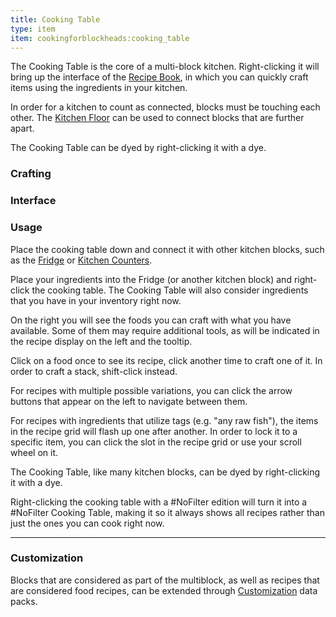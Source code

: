 ```yaml
---
title: Cooking Table
type: item
item: cookingforblockheads:cooking_table
---
```


The Cooking Table is the core of a multi-block kitchen. Right-clicking it will bring up the interface of the [Recipe Book](../recipe_book), in which you can quickly craft items using the ingredients in your kitchen.

In order for a kitchen to count as connected, blocks must be touching each other. The [Kitchen Floor](../kitchen_floor) can be used to connect blocks that are further apart.

The Cooking Table can be dyed by right-clicking it with a dye.

### Crafting

<RecipeContainer>
    <CraftingRecipe recipe="cookingforblockheads:cooking_table"/>
    <CraftingRecipe recipe="cookingforblockheads:dye_white_cooking_table"/>
    <CraftingRecipe recipe="cookingforblockheads:dye_black_cooking_table" />
    <CraftingRecipe recipe="cookingforblockheads:dye_blue_cooking_table" />
    <CraftingRecipe recipe="cookingforblockheads:dye_brown_cooking_table" />
    <CraftingRecipe recipe="cookingforblockheads:dye_cyan_cooking_table" />
    <CraftingRecipe recipe="cookingforblockheads:dye_gray_cooking_table" />
    <CraftingRecipe recipe="cookingforblockheads:dye_green_cooking_table" />
    <CraftingRecipe recipe="cookingforblockheads:dye_light_blue_cooking_table" />
    <CraftingRecipe recipe="cookingforblockheads:dye_light_gray_cooking_table" />
    <CraftingRecipe recipe="cookingforblockheads:dye_lime_cooking_table" />
    <CraftingRecipe recipe="cookingforblockheads:dye_magenta_cooking_table" />
    <CraftingRecipe recipe="cookingforblockheads:dye_orange_cooking_table" />
    <CraftingRecipe recipe="cookingforblockheads:dye_pink_cooking_table" />
    <CraftingRecipe recipe="cookingforblockheads:dye_purple_cooking_table" />
    <CraftingRecipe recipe="cookingforblockheads:dye_red_cooking_table" />
    <CraftingRecipe recipe="cookingforblockheads:dye_white_cooking_table" />
    <CraftingRecipe recipe="cookingforblockheads:dye_yellow_cooking_table" />
</RecipeContainer>


### Interface

<InterfaceScreen screen={recipeBookImage.src}>
<InterfaceArea x="12" y="32" width="176" height="162" name="Selected Recipe" color="aqua"/>
<InterfaceArea x="192" y="32" width="148" height="162" name="Available Recipes" color="orange"/>
<InterfaceArea x="192" y="8" width="148" height="24" name="Search Bar" color="yellow"/>
<InterfaceArea x="350" y="34" width="40" height="120" name="Sorting Buttons" color="red"/>
<InterfaceArea x="12" y="200" width="328" height="112" name="Player Inventory" color="purple"/>
<InterfaceArea x="12" y="316" width="328" height="40" name="Player Hotbar" color="purple"/>
</InterfaceScreen>

### Usage

Place the cooking table down and connect it with other kitchen blocks, such as the [Fridge](../fridge) or [Kitchen Counters](../counter). 

Place your ingredients into the Fridge (or another kitchen block) and right-click the cooking table. The Cooking Table will also consider ingredients that you have in your inventory right now.

On the right you will see the foods you can craft with what you have available. Some of them may require additional tools, as will be indicated in the recipe display on the left and the tooltip.

Click on a food once to see its recipe, click another time to craft one of it. In order to craft a stack, shift-click instead.

For recipes with multiple possible variations, you can click the arrow buttons that appear on the left to navigate between them.

For recipes with ingredients that utilize tags (e.g. "any raw fish"), the items in the recipe grid will flash up one after another. In order to lock it to a specific item, you can click the slot in the recipe grid or use your scroll wheel on it.

The Cooking Table, like many kitchen blocks, can be dyed by right-clicking it with a dye.

Right-clicking the cooking table with a #NoFilter edition will turn it into a #NoFilter Cooking Table, making it so it always shows all recipes rather than just the ones you can cook right now.

---

### Customization

Blocks that are considered as part of the multiblock, as well as recipes that are considered food recipes, can be extended through [Customization](../customization) data packs.